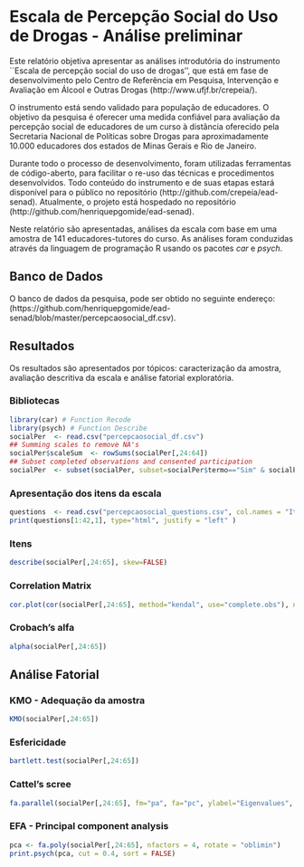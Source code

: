 Escala de Percepção Social do Uso de Drogas - Análise preliminar
========================================================

Este relatório objetiva apresentar as análises introdutória do instrumento ``Escala de percepção social do uso de drogas'', que está em fase de desenvolvimento pelo Centro de Referência em Pesquisa, Intervenção e Avaliação em Álcool e Outras Drogas (http://www.ufjf.br/crepeia/).

O instrumento está sendo validado para população de educadores. O objetivo da pesquisa é oferecer uma medida confiável para avaliação da percepção social de educadores de um curso à distância oferecido pela Secretaria Nacional de Políticas sobre Drogas para aproximadamente 10.000 educadores dos estados de Minas Gerais e Rio de Janeiro.

Durante todo o processo de desenvolvimento, foram utilizadas ferramentas de código-aberto, para facilitar o re-uso das técnicas e procedimentos desenvolvidos. Todo conteúdo do instrumento e de suas etapas estará disponível para o público no repositório (http://github.com/crepeia/ead-senad). Atualmente, o projeto está hospedado no repositório (http://github.com/henriquepgomide/ead-senad). 

Neste relatório são apresentadas, análises da escala com base em uma amostra de 141 educadores-tutores do curso. As análises foram conduzidas através da linguagem de programação R usando os pacotes *car* e *psych*. 

Banco de Dados
-------------------------

O banco de dados da pesquisa, pode ser obtido no seguinte endereço: (https://github.com/henriquepgomide/ead-senad/blob/master/percepcaosocial_df.csv).

Resultados
-------------------------

Os resultados são apresentados por tópicos: caracterização da amostra, avaliação descritiva da escala e análise fatorial exploratória.

### Bibliotecas
```r
library(car) # Function Recode
library(psych) # Function Describe
socialPer  <- read.csv("percepcaosocial_df.csv")
## Summing scales to remove NA's
socialPer$scaleSum  <- rowSums(socialPer[,24:64])
## Subset completed observations and consented participation
socialPer  <- subset(socialPer, subset=socialPer$termo=="Sim" & socialPer$estado=="Finalizadas" & !is.na(socialPer$scaleSum))
```

### Apresentação dos itens da escala 

```r
questions  <- read.csv("percepcaosocial_questions.csv", col.names = "Itens", header=FALSE)
print(questions[1:42,1], type="html", justify = "left" )
```

### Itens

```r
describe(socialPer[,24:65], skew=FALSE)
```


### Correlation Matrix
```r
cor.plot(cor(socialPer[,24:65], method="kendal", use="complete.obs"), numbers= TRUE)
```


### Crobach's alfa
```r
alpha(socialPer[,24:65])
```

Análise Fatorial
----------------------

### KMO - Adequação da amostra
```r
KMO(socialPer[,24:65])
```


### Esfericidade
```r
bartlett.test(socialPer[,24:65])
```

### Cattel's scree
```r
fa.parallel(socialPer[,24:65], fm="pa", fa="pc", ylabel="Eigenvalues", show.legend=FALSE) # yields 4 components
```

### EFA - Principal component analysis

```r
pca <- fa.poly(socialPer[,24:65], nfactors = 4, rotate = "oblimin")
print.psych(pca, cut = 0.4, sort = FALSE)
```
